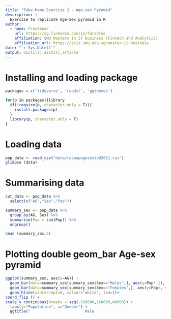 ```yaml
---
title: "Take-home Exercise 2 - Age-sex Pyramid"
description: |
  Exercise to replicate Age-Sex pyramid in R
author:
  - name: Frostbear 
    url: https://sg.linkedin.com/in/farahfoo
    affiliation: SMU Masters in IT business (Fintech and Analytics)
    affiliation_url: https://scis.smu.edu.sg/master-it-business
date: "`r Sys.Date()`"
output: distill::distill_article
---
```


# Installing and loading package

```r
packages = c('tidyverse', 'readxl', 'ggthemes')

for(p in packages){library
  if(!require(p, character.only = T)){
    install.packages(p)
  }
  library(p, character.only = T)
}
```

# Loading data 
```r
pop_data <- read_csv("data/respopagesextod2021.csv")
glimpse (data)


```

# Summarising data 
```r

cut_data <- pop_data %>%
  select(c("AG","Sex","Pop"))

summary_sex <- pop_data %>%
  group_by(AG, Sex) %>%
  summarise(Pop = sum(Pop)) %>%
  ungroup()

head (summary_sex,5)
```


# Plotting double geom_bar Age-sex pyramid
```r

ggplot(summary_sex, aes(x=AG)) +
  geom_bar(data=summary_sex[summary_sex$Sex=="Males",], aes(y=Pop*-1), stat="identity", fill="blue") +
  geom_bar(data=summary_sex[summary_sex$Sex=="Females",], aes(y=Pop), stat="identity", fill="pink") +
  geom_hline(yintercept=0, colour="white", lwd=1)+
coord_flip () +
scale_y_continuous(breaks = seq(-160000,160000,40000)) +
  labs(y="Population", x="Gender") +
  ggtitle("                        Male                                                Female")


```
